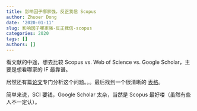 ```yaml
---
title: 影响因子哪家强，反正我信 Scopus
author: Zhuoer Dong
date: '2020-01-11'
slug: 影响因子哪家强-反正我信-scopus
categories: 2020
tags: []
authors: []
---
```




看文献的中途，想去比较 Scopus vs. Web of Science vs. Google Scholar，主要是想看哪家的 IF 最靠谱。

居然还有篇[论文](https://doi.org/10.1016/j.joi.2018.09.002)专门分析这个问题。。。最后找到一个很清晰的 [表格](https://instr.iastate.libguides.com/c.php?g=901522&p=6492159)。

简单来说，SCI 要钱，Google Scholar 太杂，当然是 Scopus 最好喽（虽然有些人不一定认）。
